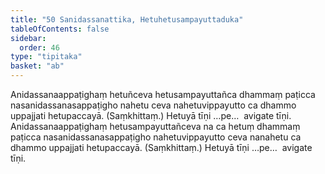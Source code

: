 ```yaml
---
title: "50 Sanidassanattika, Hetuhetusampayuttaduka"
tableOfContents: false
sidebar:
  order: 46
type: "tipitaka"
basket: "ab"
---
```



<DynamicBreadcrumb />

<Division number="93">

<Paragraph number="231">
Anidassanaappaṭighaṃ hetuñceva hetusampayuttañca dhammaṃ paṭicca nasanidassanasappaṭigho nahetu ceva nahetuvippayutto ca dhammo uppajjati hetupaccayā. (Saṃkhittaṃ.) Hetuyā tīṇi …pe…  avigate tīṇi.
</Paragraph>

<Paragraph number="232">
Anidassanaappaṭighaṃ hetusampayuttañceva na ca hetuṃ dhammaṃ paṭicca nasanidassanasappaṭigho nahetuvippayutto ceva nanahetu ca dhammo uppajjati hetupaccayā. (Saṃkhittaṃ.) Hetuyā tīṇi …pe…  avigate tīṇi.
</Paragraph>
</Division>
